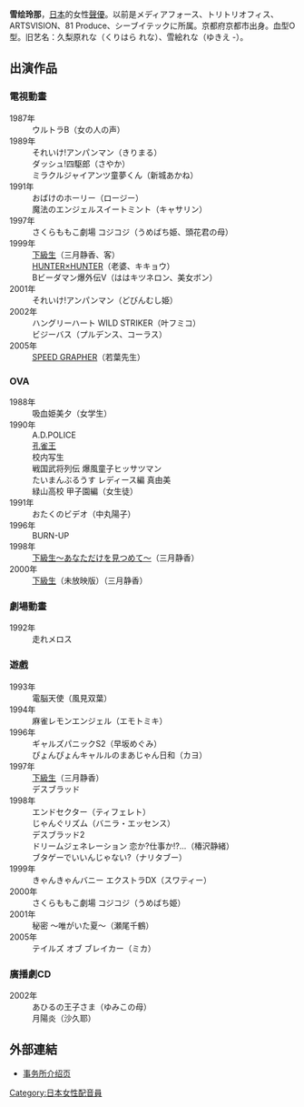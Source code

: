 {{noteTA|G1=Anime}}
{{藝人
|姓名 = 雪绘玲那
|類型 = 配音員
|圖片 = 
|圖片尺寸 = 
|圖片簡介 = 
|原名 = 
|外文名 = 雪絵玲那
|外文 =  
|羅馬拼音 = Yukie Rena
|英文名 = 
|暱稱 = 
|其他藝名 = 
|國籍 = {{JPN}}
|民族 = 
|籍貫 = 
|出生日期 = 1962年5月26日<ref>http://www.trias-pro.com/female/yukie_rena.html</ref>
|出生地點 = 
|逝世日期 = 
|逝世地點 = 
|職業 = 
|語言 = 日文
|三圍 = 
|教育程度 = 
|宗教信仰 =
|配偶 = 
|兒女 = 
|父母 = 
|音樂類型 = 
|演奏樂器 = 
|出身地 = 京都市
|出道作 = 
|出道日期 = 
|代表作 = 
|活躍年代 = 
|唱片公司 = 
|經紀公司 = トリアス
|網站 = 
|相關團體 = 
|獎項 = 
|IMDb = 
|現任成員 = 
|過往成員 = 
|音樂專輯 = 
|電影 = 
|電視節目 = 
|舞臺劇 = 
|書籍 = 
}}
{{Japanese|japanese=雪絵 玲那|kana=ゆきえ れな|romaji=Yukie Rena}}
'''雪绘玲那'''{{BD|1962年|5月26日|catIdx= Yukie Rena}}，[[日本|日本]]的女性[[聲優|聲優]]。以前是メディアフォース、トリトリオフィス、ARTSVISION、81 Produce、シーブイテックに所属。京都府京都市出身。血型O型。旧艺名：久梨原れな（くりはら れな）、雪絵れな（ゆきえ -）。

==出演作品==
===電視動畫===
;1987年
:ウルトラB（女の人の声）
;1989年
:それいけ!アンパンマン（きりまる）
:ダッシュ!四駆郎（さやか）
:ミラクルジャイアンツ童夢くん（新城あかね）
;1991年
:おばけのホーリー（ロージー）
:魔法のエンジェルスイートミント（キャサリン）
;1997年
:さくらももこ劇場 コジコジ（うめばち姫、頭花君の母）
;1999年
:[[下級生|下級生]]（三月静香、客）
:[[HUNTER×HUNTER|HUNTER×HUNTER]]（老婆、キキョウ）
:Bビーダマン爆外伝V（ははキツネロン、美女ボン）
;2001年
:それいけ!アンパンマン（どびんむし姫）
;2002年
:ハングリーハート WILD STRIKER（叶フミコ）
:ビジーバス（プルデンス、コーラス）
;2005年
:[[SPEED_GRAPHER|SPEED GRAPHER]]（若葉先生）

===OVA===
;1988年
:吸血姫美夕（女学生）
;1990年
:A.D.POLICE
:[[孔雀王|孔雀王]]
:校内写生
:戦国武将列伝 爆風童子ヒッサツマン
:たいまんぶるうす レディース編 真由美
:緑山高校 甲子園編（女生徒）
;1991年
:おたくのビデオ（中丸陽子）
;1996年
:BURN-UP
;1998年
:[[下級生|下級生〜あなただけを見つめて〜]]（三月静香）
;2000年
:[[下級生|下級生]]（未放映版）（三月静香）

===劇場動畫===
;1992年
:走れメロス

===遊戲===
;1993年
:電脳天使（風見双葉）
;1994年
:麻雀レモンエンジェル（エモトミキ）
;1996年
:ギャルズパニックS2（早坂めぐみ）
:ぴょんぴょんキャルルのまあじゃん日和（カヨ）
;1997年
:[[下級生|下級生]]（三月静香）
:デスブラッド
;1998年
:エンドセクター（ティフェレト）
:じゃんぐリズム（バニラ・エッセンス）
:デスブラッド2
:ドリームジェネレーション 恋か?仕事か!?…（椿沢静緒）
:ブタゲーでいいんじゃない?（ナリタブー）
;1999年
:きゃんきゃんバニー エクストラDX（スワティー）
;2000年
:さくらももこ劇場 コジコジ（うめばち姫）
;2001年
:秘密 〜唯がいた夏〜（瀬尾千鶴）
;2005年
:テイルズ オブ ブレイカー（ミカ）

===廣播劇CD===
;2002年
:あひるの王子さま（ゆみこの母）
:月陽炎（沙久耶）

== 外部連結 ==
* [https://web.archive.org/web/20150518075114/http://www.trias-pro.com/female/yukie_rena.html 事务所介绍页]



{{DEFAULTSORT:Yukie Rena}}
[[Category:日本女性配音員|Category:日本女性配音員]]